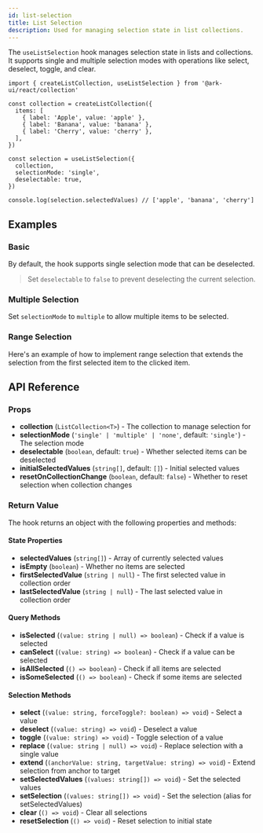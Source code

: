 ```yaml
---
id: list-selection
title: List Selection
description: Used for managing selection state in list collections.
---
```


The `useListSelection` hook manages selection state in lists and collections. It supports single and multiple selection
modes with operations like select, deselect, toggle, and clear.

```tsx
import { createListCollection, useListSelection } from '@ark-ui/react/collection'

const collection = createListCollection({
  items: [
    { label: 'Apple', value: 'apple' },
    { label: 'Banana', value: 'banana' },
    { label: 'Cherry', value: 'cherry' },
  ],
})

const selection = useListSelection({
  collection,
  selectionMode: 'single',
  deselectable: true,
})

console.log(selection.selectedValues) // ['apple', 'banana', 'cherry']
```

## Examples

### Basic

By default, the hook supports single selection mode that can be deselected.

> Set `deselectable` to `false` to prevent deselecting the current selection.

<Example id="list-selection/basic" component="collection" />

### Multiple Selection

Set `selectionMode` to `multiple` to allow multiple items to be selected.

<Example id="list-selection/multiple" component="collection" />

### Range Selection

Here's an example of how to implement range selection that extends the selection from the first selected item to the
clicked item.

<Example id="list-selection/range" component="collection" />

## API Reference

### Props

- **collection** (`ListCollection<T>`) - The collection to manage selection for
- **selectionMode** (`'single' | 'multiple' | 'none'`, default: `'single'`) - The selection mode
- **deselectable** (`boolean`, default: `true`) - Whether selected items can be deselected
- **initialSelectedValues** (`string[]`, default: `[]`) - Initial selected values
- **resetOnCollectionChange** (`boolean`, default: `false`) - Whether to reset selection when collection changes

### Return Value

The hook returns an object with the following properties and methods:

#### State Properties

- **selectedValues** (`string[]`) - Array of currently selected values
- **isEmpty** (`boolean`) - Whether no items are selected
- **firstSelectedValue** (`string | null`) - The first selected value in collection order
- **lastSelectedValue** (`string | null`) - The last selected value in collection order

#### Query Methods

- **isSelected** (`(value: string | null) => boolean`) - Check if a value is selected
- **canSelect** (`(value: string) => boolean`) - Check if a value can be selected
- **isAllSelected** (`() => boolean`) - Check if all items are selected
- **isSomeSelected** (`() => boolean`) - Check if some items are selected

#### Selection Methods

- **select** (`(value: string, forceToggle?: boolean) => void`) - Select a value
- **deselect** (`(value: string) => void`) - Deselect a value
- **toggle** (`(value: string) => void`) - Toggle selection of a value
- **replace** (`(value: string | null) => void`) - Replace selection with a single value
- **extend** (`(anchorValue: string, targetValue: string) => void`) - Extend selection from anchor to target
- **setSelectedValues** (`(values: string[]) => void`) - Set the selected values
- **setSelection** (`(values: string[]) => void`) - Set the selection (alias for setSelectedValues)
- **clear** (`() => void`) - Clear all selections
- **resetSelection** (`() => void`) - Reset selection to initial state
